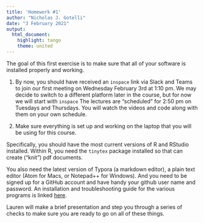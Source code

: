 ```yaml
---
title: 'Homework #1'
author: "Nicholas J. Gotelli"
date: "3 February 2021"
output: 
  html_document: 
    highlight: tango
    theme: united
---
```


The goal of this first exercise is to make sure that all of your software is installed properly and working.

1. By now, you should have received an `inspace` link via Slack and Teams to join our first meeting on Wednesday February 3rd at 1:10 pm. We may decide to switch to a different platform later in the course, but for now we will start with `inspace` The lectures are "scheduled" for 2:50 pm on Tuesdays and Thursdays. You will watch the videos and code along with them on your own schedule.

2. Make sure everything is set up and working on the laptop that you will be using for this course. 

Specifically, you should have the most current versions of R and RStudio installed. Within R, you need the `tinytex` package installed so that can create ("knit") pdf documents.

You also need the latest version of Typora (a markdown editor), a plain text editor (Atom for Macs, or Notepad++ for Windows). And you need to be signed up for a GitHub account and have handy your github user name and password. An installation and troubleshooting guide for the various programs is linked [here](Installation_Instructions.html). 

Lauren will make a brief presentation and step you through a series of checks to make sure you are ready to go on all of these things.


